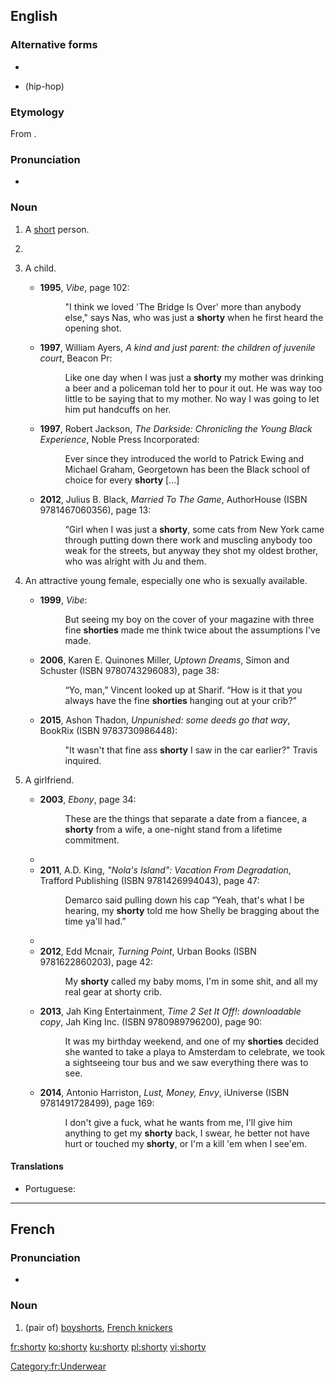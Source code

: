 {{also|Shorty}}
==English==

===Alternative forms===
* {{l|en|shortie}}
* {{l|en|shawty}} (hip-hop)

===Etymology===
From {{suffix|short|y|lang=en}}.

===Pronunciation===
* {{a|UK}} {{IPA|/ˈʃɔːti/|lang=en}}

===Noun===
{{en-noun|shorties}}

# {{lb|en|informal}} A [[short]] person.
# {{lb|en|informal}} {{non-gloss definition|A [[term of endearment]] for a child, younger sibling, shorter person, etc.}}
# {{lb|en|slang|chiefly|AAVE}} A child.
#* '''1995''', ''Vibe'', page 102:
#*: &quot;I think we loved &#39;The Bridge Is Over&#39; more than anybody else,&quot; says Nas, who  was just a '''shorty''' when he first heard the opening shot.
#* '''1997''', William Ayers, ''A kind and just parent: the children of juvenile court'', Beacon Pr:
#*: Like one day when I was just a '''shorty''' my mother was drinking a beer and a  policeman told her to pour it out. He was way too little to be saying that to my  mother. No way I was going to let him put handcuffs on her.
#* '''1997''', Robert Jackson, ''The Darkside: Chronicling the Young Black Experience'', Noble Press Incorporated:
#*: Ever since they introduced the world to Patrick Ewing and Michael  Graham, Georgetown has been the Black school of choice for every '''shorty''' [...]
#* '''2012''', Julius B. Black, ''Married To The Game'', AuthorHouse (ISBN 9781467060356), page 13:
#*: “Girl when I was just a '''shorty''', some cats from New York came through putting  down there work and muscling anybody too weak for the streets, but anyway they  shot my oldest brother, who was alright with Ju and them.
# {{lb|en|slang|chiefly|AAVE}} An attractive young female, especially one who is sexually available.
#* '''1999''', ''Vibe'':
#*: But seeing my boy on the cover of your magazine with three fine '''shorties''' made  me think twice about the assumptions I&#39;ve made.
#* '''2006''', Karen E. Quinones Miller, ''Uptown Dreams'', Simon and Schuster (ISBN 9780743296083), page 38:
#*: “Yo, man,” Vincent looked up at Sharif. “How is  it that you always have the fine '''shorties''' hanging out at your crib?”
#* '''2015''', Ashon Thadon, ''Unpunished: some deeds go that way'', BookRix (ISBN 9783730986448):
#*: &quot;It wasn&#39;t that fine ass '''shorty''' I saw in the car earlier?&quot; Travis inquired.
# {{lb|en|slang|chiefly|AAVE}} A girlfriend.
#* '''2003''', ''Ebony'', page 34:
#*: These are the things that separate a date from a fiancee, a '''shorty''' from a wife, a one-night stand from a lifetime commitment.
#* {{quote-song|lyricist=|composer=|title={{w|Just Dance (song)|Just Dance}}|album={{w|The Fame}}|artist={{w|Lady Gaga}} feat. {{w|Colby O'Donis}}|year=2008|passage='''Shawty''' I can see that you got so much energy, / The way you twirling up them hips round and round}}
#* '''2011''', A.D. King, ''"Nola's Island": Vacation From Degradation'', Trafford Publishing (ISBN 9781426994043), page 47:
#*: Demarco said pulling down his cap “Yeah, that&#39;s what I be hearing, my '''shorty''' told  me how Shelly be bragging about the time ya&#39;ll had.”
#* {{quote-song|lyricist=|composer=|title={{w|Mistletoe (Justin Bieber song)|Mistletoe}}|album={{w|Under the Mistletoe}}|artist={{w|Justin Bieber}}|year=2011|passage=I should be playin' in the winter snow, but I'ma be under the mistletoe / With you, '''shawty''' with you}}
#* '''2012''', Edd Mcnair, ''Turning Point'', Urban Books (ISBN 9781622860203), page 42:
#*: My '''shorty''' called my baby moms, I&#39;m in some shit, and all my real gear at shorty  crib.
#* '''2013''', Jah King Entertainment, ''Time 2 Set It Off!: downloadable copy'', Jah King Inc. (ISBN 9780989796200), page 90:
#*: It was my birthday weekend, and one of my '''shorties''' decided she wanted to take  a playa to Amsterdam to celebrate, we took a sightseeing tour bus and we saw  everything there was to see.
#* '''2014''', Antonio Harriston, ''Lust, Money, Envy'', iUniverse (ISBN 9781491728499), page 169:
#*: I don&#39;t give a fuck, what he wants from me, I&#39;ll give him anything to get my '''shorty''' back, I swear, he better not have hurt or touched my '''shorty''', or I&#39;m a kill &#39;em when I  see&#39;em.

====Translations====
{{trans-top|a short person}}
* Portuguese: {{t+|pt|baixinho|m}}
{{trans-mid}}
{{trans-bottom}}

----

==French==

===Pronunciation===
* {{IPA|/ʃɔʁti/|lang=fr}}

===Noun===
{{fr-noun|m}}

# (pair of) [[boyshorts]], [[French knickers]]

[[Category:fr:Underwear]]

[[fr:shorty]]
[[ko:shorty]]
[[ku:shorty]]
[[pl:shorty]]
[[vi:shorty]]